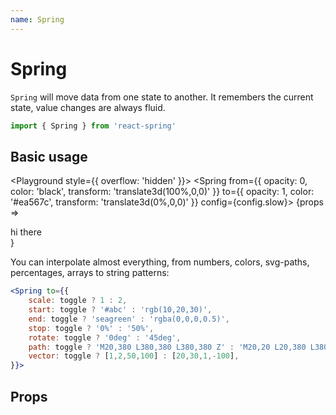 ```yaml
---
name: Spring
---
```



# Spring

`Spring` will move data from one state to another. It remembers the current state, value changes are always fluid.

```jsx
import { Spring } from 'react-spring'
```

## Basic usage

<Playground style={{ overflow: 'hidden' }}>
  <Spring from={{ opacity: 0, color: 'black', transform: 'translate3d(100%,0,0)' }} to={{ opacity: 1, color: '#ea567c', transform: 'translate3d(0%,0,0)' }} config={config.slow}>
    {props => <div style={props}>hi there</div>}
  </Spring>
</Playground>

You can interpolate almost everything, from numbers, colors, svg-paths, percentages, arrays to string patterns:

```jsx
<Spring to={{
    scale: toggle ? 1 : 2,
    start: toggle ? '#abc' : 'rgb(10,20,30)',
    end: toggle ? 'seagreen' : 'rgba(0,0,0,0.5)',
    stop: toggle ? '0%' : '50%',
    rotate: toggle ? '0deg' : '45deg',
    path: toggle ? 'M20,380 L380,380 L380,380 Z' : 'M20,20 L20,380 L380,380 Z',
    vector: toggle ? [1,2,50,100] : [20,30,1,-100],
}}>
```

## Props

<PropsTable of={Spring} />